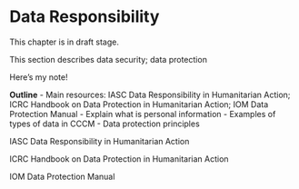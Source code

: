 # Data Responsibility
:::{warning}
This chapter is in draft stage.
:::

This section describes data security; data protection

:::{margin}
:::{note}
Here's my note!
:::
:::

**Outline**
- Main resources: IASC Data Responsibility in Humanitarian Action; ICRC Handbook on Data Protection in Humanitarian Action; IOM Data Protection Manual
- Explain what is personal information
- Examples of types of data in CCCM
- Data protection principles

:::{panels}
IASC Data Responsibility in Humanitarian Action

ICRC Handbook on Data Protection in Humanitarian Action

IOM Data Protection Manual

:::